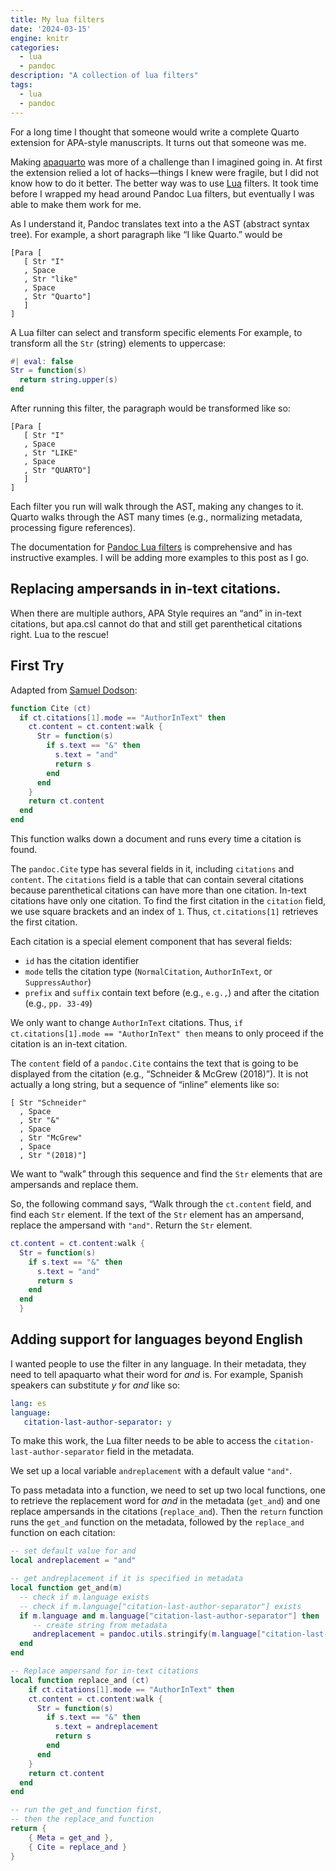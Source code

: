 ```yaml
---
title: My lua filters
date: '2024-03-15'
engine: knitr
categories: 
  - lua
  - pandoc
description: "A collection of lua filters"
tags:
  - lua
  - pandoc
---
```


For a long time I thought that someone would write a complete Quarto extension for APA-style manuscripts. It turns out that someone was me.

Making [apaquarto](https://wjschne.github.io/apaquarto/) was more of a challenge than I imagined going in. At first the extension relied a lot of hacks---things I knew were fragile, but I did not know how to do it better. The better way was to use [Lua](https://www.lua.org/) filters. It took time before I wrapped my head around Pandoc Lua filters, but eventually I was able to make them work for me.

As I understand it, Pandoc translates text into a the AST (abstract syntax tree). For example, a short paragraph like "I like Quarto." would be

```
[Para [
   [ Str "I"
   , Space
   , Str "like"
   , Space
   , Str "Quarto"]
   ]
]
```

A Lua filter can select and transform specific elements For example, to transform all the `Str` (string) elements to uppercase:

```lua
#| eval: false
Str = function(s)
  return string.upper(s)
end
```

After running this filter, the paragraph would be transformed like so:

```
[Para [
   [ Str "I"
   , Space
   , Str "LIKE"
   , Space
   , Str "QUARTO"]
   ]
]
```

Each filter you run will walk through the AST, making any changes to it. Quarto walks through the AST many times (e.g., normalizing metadata, processing figure references).

The documentation for [Pandoc Lua filters](https://pandoc.org/lua-filters.html) is comprehensive and has instructive examples. I will be adding more examples to this post as I go.


## Replacing ampersands in in-text citations.

When there are multiple authors, APA Style requires an "and" in in-text citations, but apa.csl cannot do that and still get parenthetical citations right. Lua to the rescue!

## First Try
Adapted from [Samuel Dodson](https://github.com/citation-style-language/styles/issues/3748#issuecomment-430871259):

```lua
function Cite (ct)
  if ct.citations[1].mode == "AuthorInText" then
    ct.content = ct.content:walk {
      Str = function(s)
        if s.text == "&" then
          s.text = "and"
          return s
        end
      end
    }
    return ct.content
  end
end
```

This function walks down a document and runs every time a citation is found.

The `pandoc.Cite` type has several fields in it, including `citations` and `content`. The `citations` field is a table that can contain several citations because parenthetical citations can have more than one citation. In-text citations have only one citation. To find the first citation in the `citation` field, we use square brackets and an index of `1`. Thus, `ct.citations[1]` retrieves the first citation.

Each citation is a special element component that has several fields:

- `id` has the citation identifier
- `mode` tells the citation type (`NormalCitation`, `AuthorInText`, or `SuppressAuthor`)
- `prefix` and `suffix` contain text before (e.g., `e.g., `) and after the citation (e.g., `pp. 33-49`)

We only want to change `AuthorInText` citations. Thus, `if ct.citations[1].mode == "AuthorInText" then` means to only proceed if the citation is an in-text citation.

The `content` field of a `pandoc.Cite` contains the text that is going to be displayed from the citation (e.g., "Schneider & McGrew (2018)"). It is not actually a long string, but a sequence of "inline" elements like so:

```
[ Str "Schneider"
  , Space
  , Str "&"
  , Space
  , Str "McGrew"
  , Space
  , Str "(2018)"]
```

We want to "walk" through this sequence and find the `Str` elements that are ampersands and replace them.

So, the following command says, "Walk through the `ct.content` field, and find each `Str` element. If the text of the `Str` element has an ampersand, replace the ampersand with `"and"`. Return the `Str` element.

```lua
ct.content = ct.content:walk {
  Str = function(s)
    if s.text == "&" then
      s.text = "and"
      return s
    end
  end
  }
```


## Adding support for languages beyond English

I wanted people to use the filter in any language. In their metadata, they need to tell apaquarto what their word for *and* is. For example, Spanish speakers can substitute *y* for *and* like so:

```yaml
lang: es
language:
   citation-last-author-separator: y
```


To make this work, the Lua filter needs to be able to access the `citation-last-author-separator` field in the metadata.

We set up a local variable `andreplacement` with a default value `"and"`. 

To pass metadata into a function, we need to set up two local functions, one to retrieve the replacement word for *and* in the metadata (`get_and`) and one replace ampersands in the citations (`replace_and`). Then the `return` function runs the `get_and` function on the metadata, followed by the `replace_and` function on each citation:

```lua
-- set default value for and
local andreplacement = "and"

-- get andreplacement if it is specified in metadata
local function get_and(m)
  -- check if m.language exists
  -- check if m.language["citation-last-author-separator"] exists
  if m.language and m.language["citation-last-author-separator"] then
     -- create string from metadata
     andreplacement = pandoc.utils.stringify(m.language["citation-last-author-separator"])
  end
end

-- Replace ampersand for in-text citations
local function replace_and (ct)
    if ct.citations[1].mode == "AuthorInText" then
    ct.content = ct.content:walk {
      Str = function(s)
        if s.text == "&" then
          s.text = andreplacement
          return s
        end
      end
    }
    return ct.content
  end
end

-- run the get_and function first, 
-- then the replace_and function
return {
    { Meta = get_and },
    { Cite = replace_and }
}
```